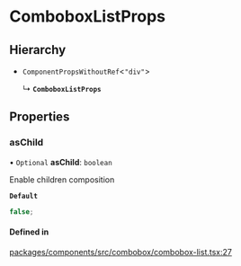 # ComboboxListProps

## Hierarchy

- `ComponentPropsWithoutRef`\<`"div"`\>

  ↳ **`ComboboxListProps`**

## Properties

### asChild

• `Optional` **asChild**: `boolean`

Enable children composition

**`Default`**

```ts
false;
```

#### Defined in

[packages/components/src/combobox/combobox-list.tsx:27](https://github.com/vtex/shoreline/blob/7e966c5a4/packages/components/src/combobox/combobox-list.tsx#L27)
